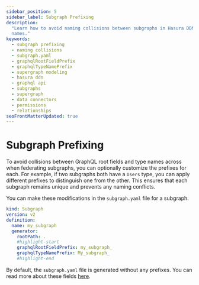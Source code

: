 ```yaml
---
sidebar_position: 5
sidebar_label: Subgraph Prefixing
description:
  "Learn how to avoid naming collisions between subgraphs in Hasura DDN by customizing prefixes for root fields and type
  names."
keywords:
  - subgraph prefixing
  - naming collisions
  - subgraph.yaml
  - graphqlRootFieldPrefix
  - graphqlTypeNamePrefix
  - supergraph modeling
  - hasura ddn
  - graphql api
  - subgraphs
  - supergraph
  - data connectors
  - permissions
  - relationships
seoFrontMatterUpdated: true
---
```


# Subgraph Prefixing

To avoid collisions between GraphQL root fields and type names across when federating subgraphs, you can optionally
customize the prefixes for each. For example, if two subgraphs both have a `Users` type, you can apply different
prefixes to distinguish one from the other. This ensures that each subgraph remains unique and prevents any naming
conflicts.

You can make these modifications in the `subgraph.yaml` file for a subgraph.

```yaml title="Add the highlighted lines:"
kind: Subgraph
version: v2
definition:
  name: my_subgraph
  generator:
    rootPath: .
    #highlight-start
    graphqlRootFieldPrefix: my_subgraph_
    graphqlTypeNamePrefix: My_subgraph_
    #highlight-end
```

By default, the `subgraph.yaml` file is generated without any prefixes. You can read more about these fields
[here](supergraph-modeling/build-configs.mdx#subgraph-subgraphgeneratorconfig).
